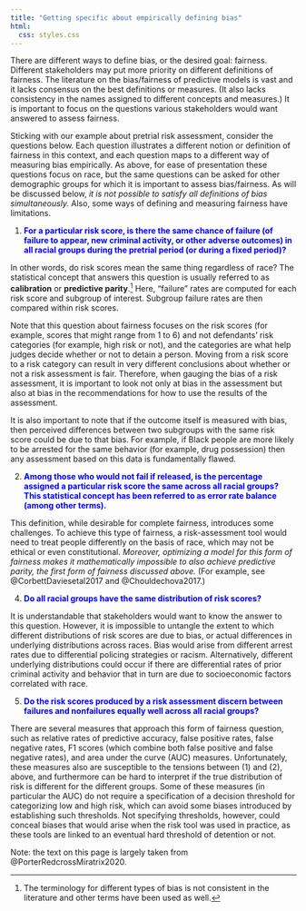 ```yaml
---
title: "Getting specific about empirically defining bias"
html:
  css: styles.css
---
```


There are different ways to define bias, or the desired goal: fairness. Different stakeholders may put more priority on different definitions of fairness. The literature on the bias/fairness of predictive models is vast and it lacks consensus on the best definitions or measures. (It also lacks consistency in the names assigned to different concepts and measures.) It is important to focus on the questions various stakeholders would want answered to assess fairness.

Sticking with our example about pretrial risk assessment, consider the questions below. Each question illustrates a different notion or definition of fairness in this context, and each question maps to a different way of measuring bias empirically. As above, for ease of presentation these questions focus on race, but the same questions can be asked for other demographic groups for which it is important to assess bias/fairness. As will be discussed below, *it is not possible to satisfy all definitions of bias simultaneously.* Also, some ways of defining and measuring fairness have limitations.

1.  [**For a particular risk score, is there the same chance of failure (of failure to appear, new criminal activity, or other adverse outcomes) in all racial groups during the pretrial period (or during a fixed period)?**]{style="color:blue"}

In other words, do risk scores mean the same thing regardless of race? The statistical concept that answers this question is usually referred to as **calibration** or **predictive parity**.[^1] Here, "failure" rates are computed for each risk score and subgroup of interest. Subgroup failure rates are then compared within risk scores.

[^1]: The terminology for different types of bias is not consistent in the literature and other terms have been used as well.

Note that this question about fairness focuses on the risk scores (for example, scores that might range from 1 to 6) and not defendants' risk categories (for example, high risk or not), and the categories are what help judges decide whether or not to detain a person. Moving from a risk score to a risk category can result in very different conclusions about whether or not a risk assessment is fair. Therefore, when gauging the bias of a risk assessment, it is important to look not only at bias in the assessment but also at bias in the recommendations for how to use the results of the assessment.

It is also important to note that if the outcome itself is measured with bias, then perceived differences between two subgroups with the same risk score could be due to that bias. For example, if Black people are more likely to be arrested for the same behavior (for example, drug possession) then  any assessment based on this data is fundamentally flawed.

2.  [**Among those who would not fail if released, is the percentage assigned a particular risk score the same across all racial groups? This statistical concept has been referred to as error rate balance (among other terms).**]{style="color:blue"}

This definition, while desirable for complete fairness, introduces some challenges. To achieve this type of fairness, a risk-assessment tool would need to treat people differently on the basis of race, which may not be ethical or even constitutional. *Moreover, optimizing a model for this form of fairness makes it mathematically impossible to also achieve predictive parity, the first form of fairness discussed above.* (For example, see @CorbettDaviesetal2017 and @Chouldechova2017.)

4.  [**Do all racial groups have the same distribution of risk scores?**]{style="color:blue"}

It is understandable that stakeholders would want to know the answer to this question. However, it is impossible to untangle the extent to which different distributions of risk scores are due to bias, or actual differences in underlying distributions across races.  Bias would arise from different arrest rates due to differential policing strategies or racism.  Alternatively, different underlying distributions could occur if there are differential rates of prior criminal activity and behavior that in turn are due to socioeconomic factors correlated with race.

5.  [**Do the risk scores produced by a risk assessment discern between failures and nonfailures equally well across all racial groups?**]{style="color:blue"}

There are several measures that approach this form of fairness question, such as relative rates of predictive accuracy, false positive rates, false negative rates, F1 scores (which combine both false positive and false negative rates), and area under the curve (AUC) measures. Unfortunately, these measures also are susceptible to the tensions between (1) and (2), above, and furthermore can be hard to interpret if the true distribution of risk is different for the different groups. Some of these measures (in particular the AUC) do not require a specification of a decision threshold for categorizing low and high risk, which can avoid some biases introduced by establishing such thresholds. Not specifying thresholds, however, could conceal biases that would arise when the risk tool was used in practice, as these tools are linked to an eventual hard threshold of detention or not.

Note: the text on this page is largely taken from @PorterRedcrossMiratrix2020.
